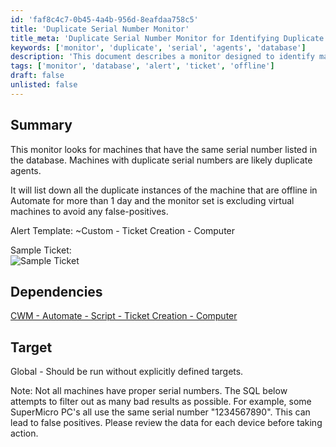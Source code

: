 ```yaml
---
id: 'faf8c4c7-0b45-4a4b-956d-8eafdaa758c5'
title: 'Duplicate Serial Number Monitor'
title_meta: 'Duplicate Serial Number Monitor for Identifying Duplicate Agents'
keywords: ['monitor', 'duplicate', 'serial', 'agents', 'database']
description: 'This document describes a monitor designed to identify machines with duplicate serial numbers listed in the database, which may indicate duplicate agents. It specifically targets offline machines in Automate for more than one day, excluding virtual machines to minimize false positives. The document also includes details on alert templates and dependencies.'
tags: ['monitor', 'database', 'alert', 'ticket', 'offline']
draft: false
unlisted: false
---
```

## Summary

This monitor looks for machines that have the same serial number listed in the database. Machines with duplicate serial numbers are likely duplicate agents. 

It will list down all the duplicate instances of the machine that are offline in Automate for more than 1 day and the monitor set is excluding virtual machines to avoid any false-positives. 

Alert Template: ~Custom - Ticket Creation - Computer

Sample Ticket:  
![Sample Ticket](../../../static/img/Agent---Duplicate-Serial-Number/image_1.png)

## Dependencies

[CWM - Automate - Script - Ticket Creation - Computer](https://proval.itglue.com/DOC-5078775-9098338) 

## Target

Global - Should be run without explicitly defined targets.

Note: Not all machines have proper serial numbers. The SQL below attempts to filter out as many bad results as possible. For example, some SuperMicro PC's all use the same serial number "1234567890". This can lead to false positives. Please review the data for each device before taking action.












